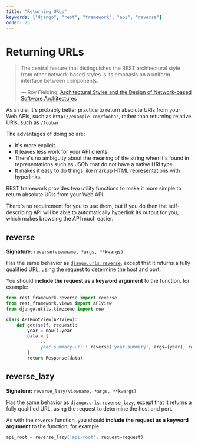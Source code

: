 ```yaml
---
title: "Returning URLs"
keywords: ["django", "rest", "framework", "api", "reverse"]
order: 23
---
```


# Returning URLs

> The central feature that distinguishes the REST architectural style from other network-based styles is its emphasis on a uniform interface between components.
>
> &mdash; Roy Fielding, [Architectural Styles and the Design of Network-based Software Architectures][cite]

As a rule, it's probably better practice to return absolute URIs from your Web APIs, such as `http://example.com/foobar`, rather than returning relative URIs, such as `/foobar`.

The advantages of doing so are:

- It's more explicit.
- It leaves less work for your API clients.
- There's no ambiguity about the meaning of the string when it's found in representations such as JSON that do not have a native URI type.
- It makes it easy to do things like markup HTML representations with hyperlinks.

REST framework provides two utility functions to make it more simple to return absolute URIs from your Web API.

There's no requirement for you to use them, but if you do then the self-describing API will be able to automatically hyperlink its output for you, which makes browsing the API much easier.

## reverse

**Signature:** `reverse(viewname, *args, **kwargs)`

Has the same behavior as [`django.urls.reverse`][reverse], except that it returns a fully qualified URL, using the request to determine the host and port.

You should **include the request as a keyword argument** to the function, for example:

```python
from rest_framework.reverse import reverse
from rest_framework.views import APIView
from django.utils.timezone import now

class APIRootView(APIView):
    def get(self, request):
        year = now().year
        data = {
            ...
            'year-summary-url': reverse('year-summary', args=[year], request=request)
        }
        return Response(data)
```

## reverse_lazy

**Signature:** `reverse_lazy(viewname, *args, **kwargs)`

Has the same behavior as [`django.urls.reverse_lazy`][reverse-lazy], except that it returns a fully qualified URL, using the request to determine the host and port.

As with the `reverse` function, you should **include the request as a keyword argument** to the function, for example:

```python
api_root = reverse_lazy('api-root', request=request)
```

[cite]: https://www.ics.uci.edu/~fielding/pubs/dissertation/rest_arch_style.htm#sec_5_1_5
[reverse]: https://docs.djangoproject.com/en/stable/ref/urlresolvers/#reverse
[reverse-lazy]: https://docs.djangoproject.com/en/stable/ref/urlresolvers/#reverse-lazy
